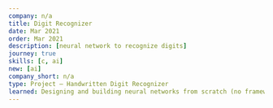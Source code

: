 ---
company: n/a
title: Digit Recognizer
date: Mar 2021
order: Mar 2021
description: [neural network to recognize digits]
journey: true
skills: [c, ai]
new: [ai]
company_short: n/a
type: Project – Handwritten Digit Recognizer
learned: Designing and building neural networks from scratch (no frameworks) in C
---
